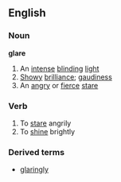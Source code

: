==English==

===Noun===
'''glare'''
# An [[intense]] [[blinding]] [[light]]
# [[Showy]] [[brilliance]]; [[gaudiness]]
# An [[angry]] or [[fierce]] [[stare]]

===Verb===
{{en-infl-reg-vowel|glar|e}}
# To [[stare]] angrily
# To [[shine]] brightly

===Derived terms===
*[[glaringly]]